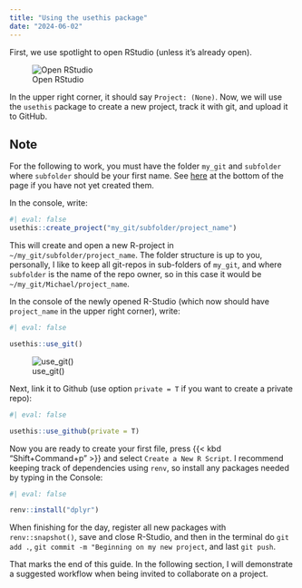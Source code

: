 ```yaml
---
title: "Using the usethis package"
date: "2024-06-02"
---
```


First, we use spotlight to open RStudio (unless it's already open). 

![Open RStudio](spotlight_rstudio.png)

In the upper right corner, it should say `Project: (None)`. 
Now, we will use the `usethis` package to create a new project, track it with git, and upload it to GitHub. 

::: {.callout-note}
## Note
For the following to work, you must have the folder `my_git` and `subfolder` where `subfolder` should be your first name. See [here](../setup/setup_3.qmd) at the bottom of the page if you have not yet created them. 
:::

In the console, write: 

```r
#| eval: false
usethis::create_project("my_git/subfolder/project_name")
```

This will create and open a new R-project in `~/my_git/subfolder/project_name`. The folder structure is up to you, personally, I like to keep all git-repos in sub-folders of `my_git`, and where `subfolder` is the name of the repo owner, so in this case it would be `~/my_git/Michael/project_name`. 

In the console of the newly opened R-Studio (which now should have `project_name` in the upper right corner), write:
```r
#| eval: false

usethis::use_git()
```

![use_git()](use_git.png)

Next, link it to Github (use option `private = T` if you want to create a private repo):

```r
#| eval: false

usethis::use_github(private = T)
```


Now you are ready to create your first file, press {{< kbd "Shift+Command+p" >}} and select `Create a New R Script`.
I recommend keeping track of dependencies using `renv`, so install any packages needed by typing in the Console: 

```r
#| eval: false

renv::install("dplyr")
```

When finishing for the day, register all new packages with `renv::snapshot()`, save and close R-Studio, and then in the terminal do `git add .`, `git commit -m "Beginning on my new project`, and last `git push`. 

That marks the end of this guide. In the following section, I will demonstrate a suggested workflow when being invited to collaborate on a project. 



